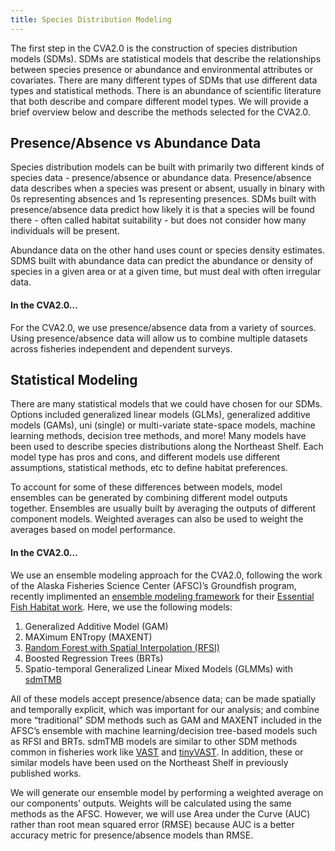 ```yaml
---
title: Species Distribution Modeling
---
```


The first step in the CVA2.0 is the construction of species distribution models (SDMs). SDMs are statistical models that describe the relationships between species presence or abundance and environmental attributes or covariates. There are many different types of SDMs that use different data types and statistical methods. There is an abundance of scientific literature that both describe and compare different model types. We will provide a brief overview below and describe the methods selected for the CVA2.0.  

## Presence/Absence vs Abundance Data
Species distribution models can be built with primarily two different kinds of species data - presence/absence or abundance data. Presence/absence data describes when a species was present or absent, usually in binary with 0s representing absences and 1s representing presences. SDMs built with presence/absence data predict how likely it is that a species will be found there - often called habitat suitability - but does not consider how many individuals will be present. 

Abundance data on the other hand uses count or species density estimates. SDMS built with abundance data can predict the abundance or density of species in a given area or at a given time, but must deal with often irregular data. 

#### In the CVA2.0...
For the CVA2.0, we use presence/absence data from a variety of sources. Using presence/absence data will allow us to combine multiple datasets across fisheries independent and dependent surveys.

## Statistical Modeling 
There are many statistical models that we could have chosen for our SDMs. Options included generalized linear models (GLMs), generalized additive models (GAMs), uni (single) or multi-variate state-space models, machine learning methods, decision tree methods, and more! Many models have been used to describe species distributions along the Northeast Shelf. Each model type has pros and cons, and different models use different assumptions, statistical methods, etc to define habitat preferences. 

To account for some of these differences between models, model ensembles can be generated by combining different model outputs together. Ensembles are usually built by averaging the outputs of different component models. Weighted averages can also be used to weight the averages based on model performance. 

#### In the CVA2.0...
We use an ensemble modeling approach for the CVA2.0, following the work of the Alaska Fisheries Science Center (AFSC)'s Groundfish program, recently implimented an [ensemble modeling framework](https://github.com/alaska-groundfish-efh/EFHSDM) for their [Essential Fish Habitat work](https://besjournals.onlinelibrary.wiley.com/doi/abs/10.1111/1365-2664.14559). Here, we use the following models: 

1. Generalized Additive Model (GAM)
2. MAXimum ENTropy (MAXENT)
3. [Random Forest with Spatial Interpolation (RFSI)](https://www.mdpi.com/2072-4292/12/10/1687)
4. Boosted Regression Trees (BRTs)
5. Spatio-temporal Generalized Linear Mixed Models (GLMMs) with [sdmTMB](https://pbs-assess.github.io/sdmTMB/) 

All of these models accept presence/absence data; can be made spatially and temporally explicit, which was important for our analysis; and combine more "traditional" SDM methods such as GAM and MAXENT included in the AFSC's ensemble with machine learning/decision tree-based models such as RFSI and BRTs. sdmTMB models are similar to other SDM methods common in fisheries work like [VAST](https://academic.oup.com/icesjms/article/74/5/1311/2907795#186891657) and [tinyVAST](https://arxiv.org/pdf/2401.10193). In addition, these or similar models have been used on the Northeast Shelf in previously published works. 

We will generate our ensemble model by performing a weighted average on our components' outputs. Weights will be calculated using the same methods as the AFSC. However, we will use Area under the Curve (AUC) rather than root mean squared error (RMSE) because AUC is a better accuracy metric for presence/absence models than RMSE. 
